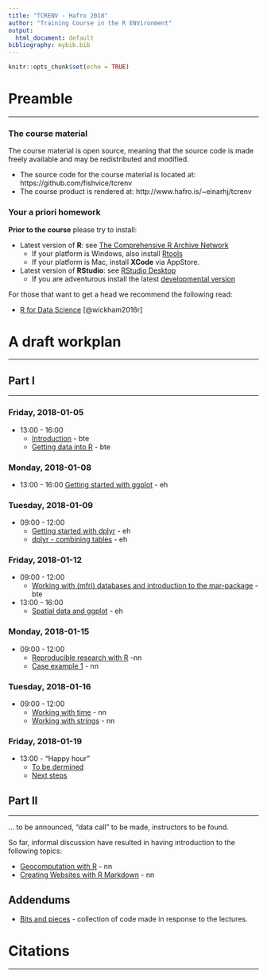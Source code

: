 ```yaml
---
title: "TCRENV - Hafro 2018"
author: "Training Course in the R ENVironment"
output:
  html_document: default
bibliography: mybib.bib
---
```


```r
knitr::opts_chunk$set(echo = TRUE)
```


# Preamble
___

### The course material

The course material is open source, meaning that the source code is made freely available and may be redistributed and modified.

* The source code for the course material is located at: https://github.com/fishvice/tcrenv
* The course product is rendered at: http://www.hafro.is/~einarhj/tcrenv

### Your a priori homework

**Prior to the course** please try to install:

* Latest version of __R__: see [The Comprehensive R Archive Network](https://cran.r-project.org/)
    * If your platform is Windows, also install [Rtools](https://cran.r-project.org/bin/windows/Rtools)
   * If your platform is Mac, install **XCode** via AppStore.

* Latest version of __RStudio__: see [RStudio Desktop](https://www.rstudio.com/products/rstudio/download/)
    * If you are adventurous install the latest [developmental version](https://www.rstudio.com/products/rstudio/download/preview)

For those that want to get a head we recommend the following read:

  * [R for Data Science](http://r4ds.had.co.nz) [@wickham2016r]

# A draft workplan
___

## Part I
___

### Friday, 2018-01-05

* 13:00 - 16:00
    * [Introduction](pre_intro.html) - bte
    * [Getting data into R](pre_data.html) - bte
    
### Monday, 2018-01-08

* 13:00 - 16:00 [Getting started with ggplot](pre_ggplot1.html) - eh

### Tuesday, 2018-01-09

* 09:00 - 12:00
    * [Getting started with dplyr](pre_transformation1.html) - eh
    * [dplyr - combining tables](pre_transformation2.html) - eh

### Friday, 2018-01-12

* 09:00 - 12:00
    * [Working with (mfri) databases and introduction to the mar-package](pre_mar.html) - bte
* 13:00 - 16:00
    * [Spatial data and ggplot](pre_ggplot2.html) - eh

### Monday, 2018-01-15

* 09:00 - 12:00
    * [Reproducible research with R](404page.html) -nn
    * [Case example 1](404page.html) - nn

### Tuesday, 2018-01-16

* 09:00 - 12:00
    * [Working with time](404page.html) - nn
    * [Working with strings](404page.html) - nn

### Friday, 2018-01-19

* 13:00 - "Happy hour"
    * [To be dermined](404page.html)
    * [Next steps](404page.html)

## Part II
___

... to be announced, "data call" to be made, instructors to be found.

So far, informal discussion have resulted in having introduction to the following topics:

* [Geocomputation with R](https://bookdown.org/robinlovelace/geocompr/intro.html) - nn
* [Creating Websites with R Markdown](404page.html) - nn


## Addendums

* [Bits and pieces](bits_and_pieces.html) - collection of code made in response to the lectures.

# Citations
___


